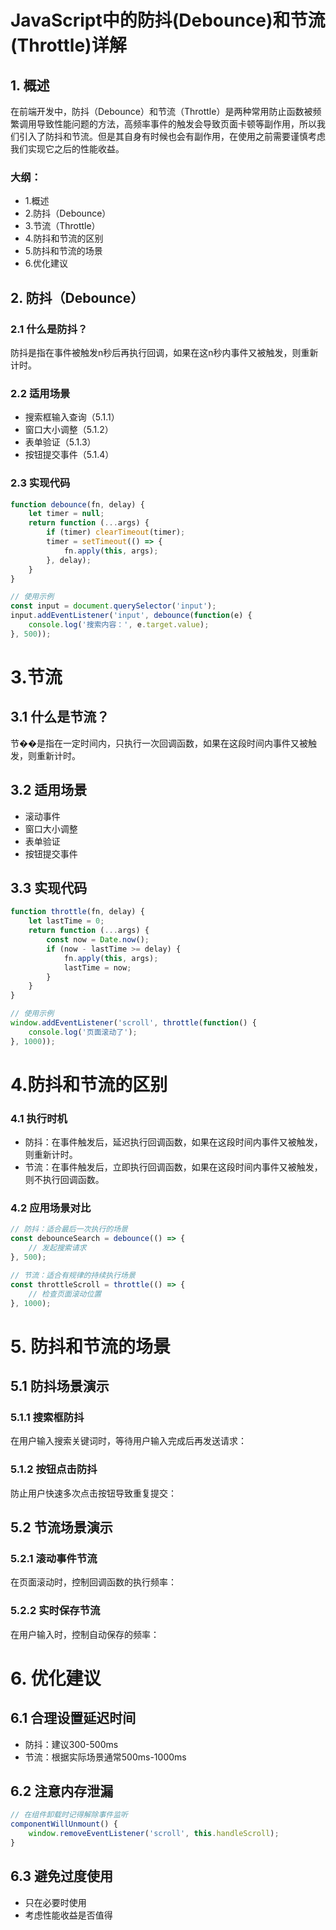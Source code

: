 
# JavaScript中的防抖(Debounce)和节流(Throttle)详解


## 1. 概述

在前端开发中，防抖（Debounce）和节流（Throttle）是两种常用防止函数被频繁调用导致性能问题的方法，高频率事件的触发会导致页面卡顿等副作用，所以我们引入了防抖和节流。但是其自身有时候也会有副作用，在使用之前需要谨慎考虑我们实现它之后的性能收益。
### 大纲：

- 1.概述
- 2.防抖（Debounce）
- 3.节流（Throttle）
- 4.防抖和节流的区别
- 5.防抖和节流的场景
- 6.优化建议

## 2. 防抖（Debounce）

### 2.1 什么是防抖？

防抖是指在事件被触发n秒后再执行回调，如果在这n秒内事件又被触发，则重新计时。

### 2.2 适用场景

- 搜索框输入查询（5.1.1）
- 窗口大小调整（5.1.2）
- 表单验证（5.1.3）
- 按钮提交事件（5.1.4）


### 2.3 实现代码
```javascript
function debounce(fn, delay) {
    let timer = null;
    return function (...args) {
        if (timer) clearTimeout(timer);
        timer = setTimeout(() => {
            fn.apply(this, args);
        }, delay);
    }
}

// 使用示例
const input = document.querySelector('input');
input.addEventListener('input', debounce(function(e) {
    console.log('搜索内容：', e.target.value);
}, 500));
```
# 3.节流
## 3.1 什么是节流？

节��是指在一定时间内，只执行一次回调函数，如果在这段时间内事件又被触发，则重新计时。

## 3.2 适用场景

- 滚动事件
- 窗口大小调整
- 表单验证
- 按钮提交事件

## 3.3 实现代码

```javascript
function throttle(fn, delay) {
    let lastTime = 0;
    return function (...args) {
        const now = Date.now();
        if (now - lastTime >= delay) {
            fn.apply(this, args);
            lastTime = now;
        }
    }
}

// 使用示例
window.addEventListener('scroll', throttle(function() {
    console.log('页面滚动了');
}, 1000));
```
# 4.防抖和节流的区别

### 4.1 执行时机

- 防抖：在事件触发后，延迟执行回调函数，如果在这段时间内事件又被触发，则重新计时。
- 节流：在事件触发后，立即执行回调函数，如果在这段时间内事件又被触发，则不执行回调函数。


### 4.2 应用场景对比
```javascript
// 防抖：适合最后一次执行的场景
const debounceSearch = debounce(() => {
    // 发起搜索请求
}, 500);

// 节流：适合有规律的持续执行场景
const throttleScroll = throttle(() => {
    // 检查页面滚动位置
}, 1000);
```

# 5. 防抖和节流的场景

## 5.1 防抖场景演示

### 5.1.1 搜索框防抖
在用户输入搜索关键词时，等待用户输入完成后再发送请求：

<SearchInput />

### 5.1.2 按钮点击防抖
防止用户快速多次点击按钮导致重复提交：

<DebounceButton target={1} />

## 5.2 节流场景演示

### 5.2.1 滚动事件节流
在页面滚动时，控制回调函数的执行频率：

<ScrollDemo />

### 5.2.2 实时保存节流
在用户输入时，控制自动保存的频率：

<AutoSaveInput />

# 6. 优化建议
## 6.1 合理设置延迟时间
- 防抖：建议300-500ms
- 节流：根据实际场景通常500ms-1000ms
## 6.2 注意内存泄漏
```javascript
// 在组件卸载时记得解除事件监听
componentWillUnmount() {
    window.removeEventListener('scroll', this.handleScroll);
}
```
## 6.3 避免过度使用
- 只在必要时使用
- 考虑性能收益是否值得




<PageWarp next="debounce_throttle/debounce" prev="uirendering/page" />

